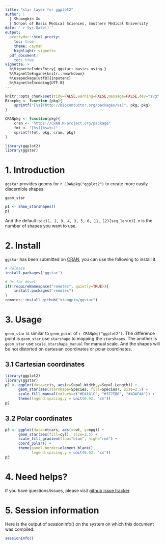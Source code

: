 ```yaml
---
title: "star layer for ggplot2"
author: |
  | Shuangbin Xu 
  | School of Basic Medical Sciences, Southern Medical University
date: "`r Sys.Date()`"
output:
  prettydoc::html_pretty:
    toc: true
    theme: cayman
    highlight: vignette
  pdf_document:
    toc: true
vignette: >
  %\VignetteIndexEntry{ ggstar: basics using.}
  %\VignetteEngine{knitr::rmarkdown}
  %\usepackage[utf8]{inputenc}
  %\VignetteEncoding{UTF-8}
---
```


```r
knitr::opts_chunk$set(tidy=FALSE,warning=FALSE,message=FALSE,dev="svg",eval=capabilities("cairo"))
Biocpkg <- function (pkg){
    sprintf("[%s](http://bioconductor.org/packages/%s)", pkg, pkg)
}

CRANpkg <- function(pkg){
    cran <- "https://CRAN.R-project.org/package" 
    fmt <- "[%s](%s=%s)"
    sprintf(fmt, pkg, cran, pkg) 
}
```

```r
library(ggplot2)
library(ggstar)
```

# 1. Introduction

`ggstar` provides geoms for `r CRANpkg("ggplot2")` to create more easily discernible shapes:

`geom_star`

```r
p1 <- show_starshapes()
p1
```

And the default is: `c(1, 2, 9, 4, 3, 5, 6, 11, 12)[seq_len(n)]`. `n` is the number of shapes you want to use.

# 2. Install

`ggstar` has been submitted on [CRAN](https://cran.r-project.org/), you can use the following to install it.

```r
# Release
install.packages("ggstar")

# Or for devel
if(!requireNamespace("remotes", quietly=TRUE)){
    install.packages("remotes")
}
remotes::install_github("xiangpin/ggstar")
```

# 3. Usage

`geom_star` is similar to `geom_point` of `r CRANpkg("ggplot2")`. The difference point is `geom_star` use `starshape` to mapping the `starshapes`. The another is `geom_star` use `scale_starshape_manual` for manual scale. And the shapes will be not distorted on cartesian coordinates or polar coordinates.

## 3.1 Cartesian coordinates

```r
library(ggplot2)
library(ggstar)
p2 <- ggplot(data=iris, aes(x=Sepal.Width,y=Sepal.Length)) + 
      geom_star(aes(starshape=Species, fill=Species), size=2.5) +
      scale_fill_manual(values=c("#E41A1C", "#377EB8", "#4DAF4A")) +
      theme(legend.spacing.y = unit(0.02, "cm"))
p2
```

## 3.2 Polar coordinates

```r
p3 <- ggplot(data=mtcars, aes(x=wt, y=mpg)) +
      geom_star(aes(fill=cyl), size=2.5) +
      scale_fill_gradient(low="blue", high="red") +
      coord_polar() +
      theme(panel.border=element_blank(),
            legend.spacing.y = unit(0.02, "cm"))
p3
```

# 4. Need helps?

If you have questions/issues, please visit [github issue tracker](https://github.com/xiangpin/ggstar/issues).

# 5. Session information

Here is the output of sessionInfo() on the system on which this document was compiled:

```r
sessionInfo()
```
